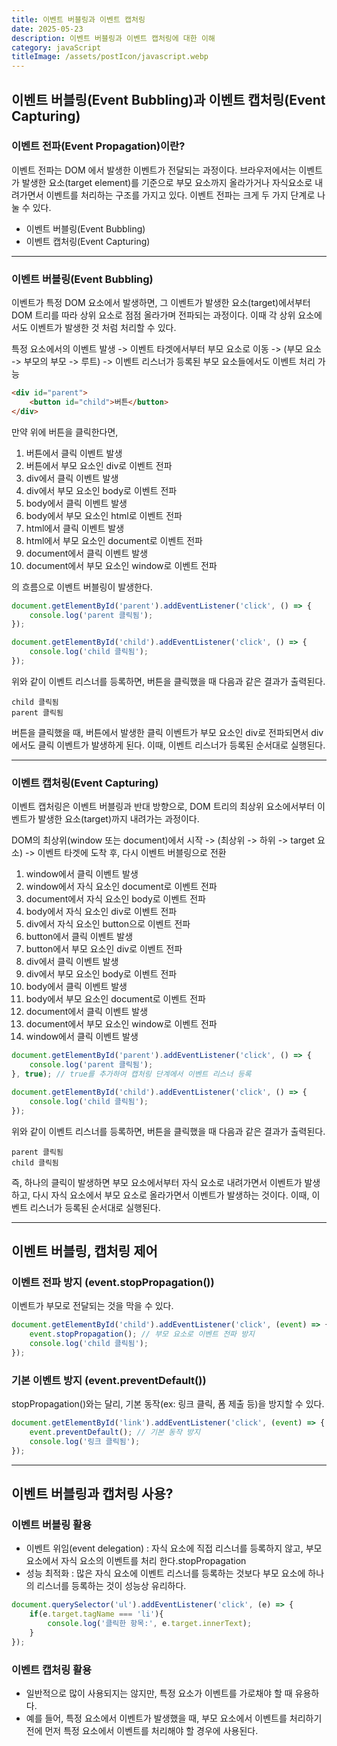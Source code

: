 ```yaml
---
title: 이벤트 버블링과 이벤트 캡처링
date: 2025-05-23
description: 이벤트 버블링과 이벤트 캡처링에 대한 이해
category: javaScript
titleImage: /assets/postIcon/javascript.webp
---
```


## 이벤트 버블링(Event Bubbling)과 이벤트 캡처링(Event Capturing)

### 이벤트 전파(Event Propagation)이란?

이벤트 전파는 DOM 에서 발생한 이벤트가 전달되는 과정이다. 브라우저에서는 이벤트가 발생한 요소(target element)를 기준으로 부모 요소까지 올라가거나 자식요소로 내려가면서 이벤트를 처리하는 구조를 가지고 있다.
이벤트 전파는 크게 두 가지 단계로 나눌 수 있다.

- 이벤트 버블링(Event Bubbling)
- 이벤트 캡처링(Event Capturing)

---

### 이벤트 버블링(Event Bubbling)

이벤트가 특정 DOM 요소에서 발생하면, 그 이벤트가 발생한 요소(target)에서부터 DOM 트리를 따라 상위 요소로 점점 올라가며 전파되는 과정이다.
이때 각 상위 요소에서도 이벤트가 발생한 것 처럼 처리할 수 있다.

특정 요소에서의 이벤트 발생 -> 이벤트 타겟에서부터 부모 요소로 이동 -> (부모 요소 -> 부모의 부모 -> 루트) -> 이벤트 리스너가 등록된 부모 요소들에서도 이벤트 처리 가능

```html
<div id="parent">
    <button id="child">버튼</button>
</div>
```

만약 위에 버튼을 클릭한다면,

1. 버튼에서 클릭 이벤트 발생
2. 버튼에서 부모 요소인 div로 이벤트 전파
3. div에서 클릭 이벤트 발생
4. div에서 부모 요소인 body로 이벤트 전파
5. body에서 클릭 이벤트 발생
6. body에서 부모 요소인 html로 이벤트 전파
7. html에서 클릭 이벤트 발생
8. html에서 부모 요소인 document로 이벤트 전파
9. document에서 클릭 이벤트 발생
10. document에서 부모 요소인 window로 이벤트 전파

의 흐름으로 이벤트 버블링이 발생한다.

```javascript
document.getElementById('parent').addEventListener('click', () => {
    console.log('parent 클릭됨');
});

document.getElementById('child').addEventListener('click', () => {
    console.log('child 클릭됨');
});
```

위와 같이 이벤트 리스너를 등록하면, 버튼을 클릭했을 때 다음과 같은 결과가 출력된다.

```
child 클릭됨
parent 클릭됨
```

버튼을 클릭했을 때, 버튼에서 발생한 클릭 이벤트가 부모 요소인 div로 전파되면서 div에서도 클릭 이벤트가 발생하게 된다. 이때, 이벤트 리스너가 등록된 순서대로 실행된다.

---

### 이벤트 캡처링(Event Capturing)

이벤트 캡처링은 이벤트 버블링과 반대 방향으로, DOM 트리의 최상위 요소에서부터 이벤트가 발생한 요소(target)까지 내려가는 과정이다.

DOM의 최상위(window 또는 document)에서 시작 -> (최상위 -> 하위 -> target 요소) -> 이벤트 타겟에 도착 후, 다시 이벤트 버블링으로 전환

1. window에서 클릭 이벤트 발생
2. window에서 자식 요소인 document로 이벤트 전파
3. document에서 자식 요소인 body로 이벤트 전파
4. body에서 자식 요소인 div로 이벤트 전파
5. div에서 자식 요소인 button으로 이벤트 전파
6. button에서 클릭 이벤트 발생
7. button에서 부모 요소인 div로 이벤트 전파
8. div에서 클릭 이벤트 발생
9. div에서 부모 요소인 body로 이벤트 전파
10. body에서 클릭 이벤트 발생
11. body에서 부모 요소인 document로 이벤트 전파
12. document에서 클릭 이벤트 발생
13. document에서 부모 요소인 window로 이벤트 전파
14. window에서 클릭 이벤트 발생

```javascript
document.getElementById('parent').addEventListener('click', () => {
    console.log('parent 클릭됨');
}, true); // true를 추가하여 캡처링 단계에서 이벤트 리스너 등록

document.getElementById('child').addEventListener('click', () => {
    console.log('child 클릭됨');
});
```
위와 같이 이벤트 리스너를 등록하면, 버튼을 클릭했을 때 다음과 같은 결과가 출력된다.

```
parent 클릭됨
child 클릭됨
```

즉, 하나의 클릭이 발생하면 부모 요소에서부터 자식 요소로 내려가면서 이벤트가 발생하고, 다시 자식 요소에서 부모 요소로 올라가면서 이벤트가 발생하는 것이다. 이때, 이벤트 리스너가 등록된 순서대로 실행된다.

---

## 이벤트 버블링, 캡처링 제어

### 이벤트 전파 방지 (event.stopPropagation())

이벤트가 부모로 전달되는 것을 막을 수 있다.

```javascript
document.getElementById('child').addEventListener('click', (event) => {
    event.stopPropagation(); // 부모 요소로 이벤트 전파 방지
    console.log('child 클릭됨');
});
```

### 기본 이벤트 방지 (event.preventDefault())

stopPropagation()와는 달리, 기본 동작(ex: 링크 클릭, 폼 제출 등)을 방지할 수 있다.

```javascript
document.getElementById('link').addEventListener('click', (event) => {
    event.preventDefault(); // 기본 동작 방지
    console.log('링크 클릭됨');
});
```

---

## 이벤트 버블링과 캡처링 사용?

### 이벤트 버블링 활용

- 이벤트 위임(event delegation) : 자식 요소에 직접 리스너를 등록하지 않고, 부모 요소에서 자식 요소의 이벤트를 처리 한다.stopPropagation
- 성능 최적화 : 많은 자식 요소에 이벤트 리스너를 등록하는 것보다 부모 요소에 하나의 리스너를 등록하는 것이 성능상 유리하다.
```javaScript
document.querySelector('ul').addEventListener('click', (e) => {
    if(e.target.tagName === 'li'){
        console.log('클릭한 항목:', e.target.innerText);
    }
});
```

### 이벤트 캡처링 활용

- 일반적으로 많이 사용되지는 않지만, 특정 요소가 이벤트를 가로채야 할 때 유용하다.
- 예를 들어, 특정 요소에서 이벤트가 발생했을 때, 부모 요소에서 이벤트를 처리하기 전에 먼저 특정 요소에서 이벤트를 처리해야 할 경우에 사용된다.

